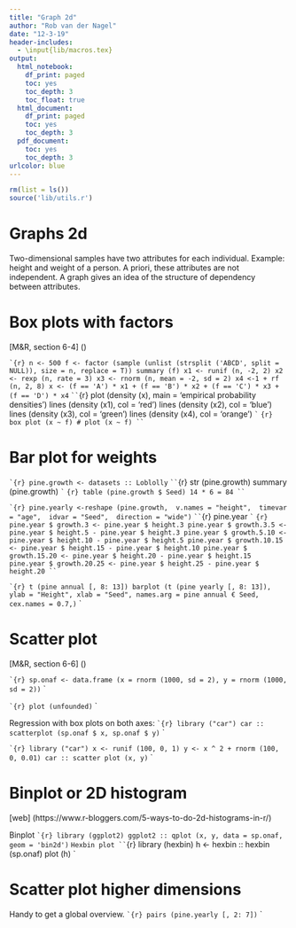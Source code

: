 ```yaml
---
title: "Graph 2d"
author: "Rob van der Nagel"
date: "12-3-19"
header-includes:
  - \input{lib/macros.tex}
output:
  html_notebook:
    df_print: paged
    toc: yes
    toc_depth: 3
    toc_float: true
  html_document:
    df_print: paged
    toc: yes
    toc_depth: 3
  pdf_document:
    toc: yes
    toc_depth: 3
urlcolor: blue
---
```


```r
rm(list = ls())
source('lib/utils.r')
```

# Graphs 2d

Two-dimensional samples have two attributes for each individual.
Example: height and weight of a person.
A priori, these attributes are not independent.
A graph gives an idea of ​​the structure of dependency between attributes.

# Box plots with factors

[M&R, section 6-4] ()

`` `{r}
n <- 500
f <- factor (sample (unlist (strsplit ('ABCD', split = NULL)), size = n, replace = T))
summary (f)
x1 <- runif (n, -2, 2)
x2 <- rexp (n, rate = 3)
x3 <- rnorm (n, mean = -2, sd = 2)
x4 <-1 + rf (n, 2, 8)
x <- (f == 'A') * x1 + (f == 'B') * x2 + (f == 'C') * x3 + (f == 'D') * x4
`` `
`` `{r}
plot (density (x), main = 'empirical probability densities')
lines (density (x1), col = 'red')
lines (density (x2), col = 'blue')
lines (density (x3), col = 'green')
lines (density (x4), col = 'orange')
`` `
`` `{r}
box plot (x ~ f) # plot (x ~ f)
`` `

# Bar plot for weights

`` `{r}
pine.growth <- datasets :: Loblolly
`` `
`` `{r}
str (pine.growth)
summary (pine.growth)
`` `
`` `{r}
table (pine.growth $ Seed)
14 * 6 = 84
`` `

`` `{r}
pine.yearly <-reshape (pine.growth,
 v.names = "height",
 timevar = "age",
 idvar = "Seed",
 direction = "wide")
`` `
`` `{r}
pine.year
`` `
`` `{r}
pine.year $ growth.3 <- pine.year $ height.3
pine.year $ growth.3.5 <- pine.year $ height.5 - pine.year $ height.3
pine.year $ growth.5.10 <- pine.year $ height.10 - pine.year $ height.5
pine.year $ growth.10.15 <- pine.year $ height.15 - pine.year $ height.10
pine.year $ growth.15.20 <- pine.year $ height.20 - pine.year $ height.15
pine.year $ growth.20.25 <- pine.year $ height.25 - pine.year $ height.20
`` `

`` `{r}
t (pine annual [, 8: 13])
barplot (t (pine yearly [, 8: 13]), ylab = "Height", xlab = "Seed", names.arg = pine annual € Seed, cex.names = 0.7,)
`` `

# Scatter plot

[M&R, section 6-6] ()

`` `{r}
sp.onaf <- data.frame (x = rnorm (1000, sd = 2), y = rnorm (1000, sd = 2))
`` `

`` `{r}
plot (unfounded)
`` `

Regression with box plots on both axes:
`` `{r}
library ("car")
car :: scatterplot (sp.onaf $ x, sp.onaf $ y)
`` `

`` `{r}
library ("car")
x <- runif (100, 0, 1)
y <- x ^ 2 + rnorm (100, 0, 0.01)
car :: scatter plot (x, y)
`` `

# Binplot or 2D histogram

[web] (https://www.r-bloggers.com/5-ways-to-do-2d-histograms-in-r/)

Binplot
`` `{r}
library (ggplot2)
ggplot2 :: qplot (x, y, data = sp.onaf, geom = 'bin2d')
`` `
Hexbin plot
`` `{r}
library (hexbin)
h <- hexbin :: hexbin (sp.onaf)
plot (h)
`` `

# Scatter plot higher dimensions

Handy to get a global overview.
`` `{r}
pairs (pine.yearly [, 2: 7])
`` `